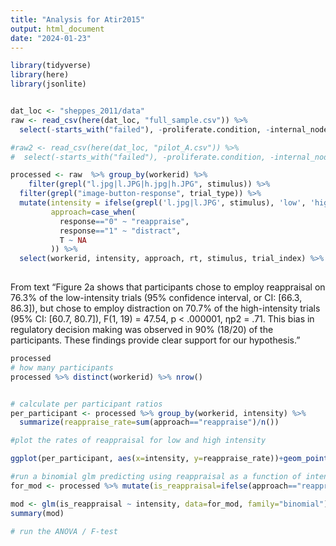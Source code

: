 ```yaml
---
title: "Analysis for Atir2015"
output: html_document
date: "2024-01-23"
---
```


```r
library(tidyverse)
library(here)
library(jsonlite)


dat_loc <- "sheppes_2011/data"
raw <- read_csv(here(dat_loc, "full_sample.csv")) %>% 
  select(-starts_with("failed"), -proliferate.condition, -internal_node_id, -error)

#raw2 <- read_csv(here(dat_loc, "pilot_A.csv")) %>% 
#  select(-starts_with("failed"), -proliferate.condition, -internal_node_id, -error)

processed <- raw  %>% group_by(workerid) %>% 
    filter(grepl("l.jpg|l.JPG|h.jpg|h.JPG", stimulus)) %>%
  filter(grepl("image-button-response", trial_type)) %>%
  mutate(intensity = ifelse(grepl('l.jpg|l.JPG', stimulus), 'low', 'high'),
         approach=case_when(
           response=="0" ~ "reappraise",
           response=="1" ~ "distract",
           T ~ NA
         )) %>% 
  select(workerid, intensity, approach, rt, stimulus, trial_index) %>% write_csv(here(dat_loc, "full_data.csv"))
  
```


From text "Figure 2a shows that participants chose to employ reappraisal
on 76.3% of the low-intensity trials (95% confidence interval,
or CI: [66.3, 86.3]), but chose to employ distraction on 70.7%
of the high-intensity trials (95% CI: [60.7, 80.7]), F(1, 19) =
47.54, p < .000001, ηp2 = .71. This bias in regulatory decision
making was observed in 90% (18/20) of the participants.
These findings provide clear support for our hypothesis."

```r

processed
# how many participants
processed %>% distinct(workerid) %>% nrow()


# calculate per participant ratios
per_participant <- processed %>% group_by(workerid, intensity) %>% 
  summarize(reappraise_rate=sum(approach=="reappraise")/n())

```

```r
#plot the rates of reappraisal for low and high intensity

ggplot(per_participant, aes(x=intensity, y=reappraise_rate))+geom_point()
```
```r
#run a binomial glm predicting using reappraisal as a function of intensity
for_mod <- processed %>% mutate(is_reappraisal=ifelse(approach=="reappraise", 1,0))

mod <- glm(is_reappraisal ~ intensity, data=for_mod, family="binomial")
summary(mod)
```

```r
# run the ANOVA / F-test 
```
